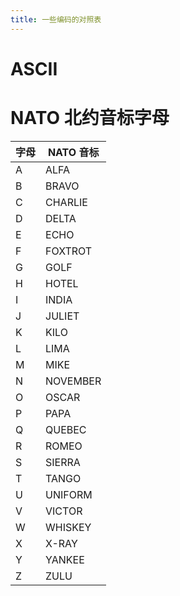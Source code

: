 ```yaml
---
title: 一些编码的对照表
---
```


# ASCII

# NATO 北约音标字母

| 字母 | NATO 音标 |
| ---- | --------- |
| A | ALFA          |
| B | BRAVO         |
| C | CHARLIE       |
| D | DELTA         |
| E | ECHO          |
| F | FOXTROT       |
| G | GOLF          |
| H | HOTEL         |
| I | INDIA         |
| J | JULIET        |
| K | KILO          |
| L | LIMA          |
| M | MIKE          |
| N | NOVEMBER      |
| O | OSCAR         |
| P | PAPA          |
| Q | QUEBEC        |
| R | ROMEO         |
| S | SIERRA        |
| T | TANGO         |
| U | UNIFORM       |
| V | VICTOR        |
| W | WHISKEY       |
| X | X-RAY         |
| Y | YANKEE        |
| Z | ZULU          |